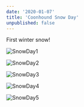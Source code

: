 ```yaml
---
date: '2020-01-07'
title: 'Coonhound Snow Day'
unpublished: false
---
```


First winter snow!

![SnowDay1](B17Y8276.jpg)

![SnowDay2](B17Y8322.jpg)

![SnowDay3](B17Y8394.jpg)

![SnowDay4](B17Y8415.jpg)

![SnowDay5](B17Y8427.jpg)